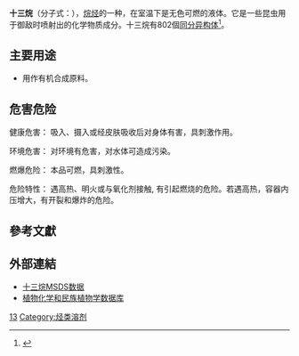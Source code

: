 {{Chembox
| ImageFile = Tridecane.svg
| ImageSize = 240px
| IUPACName = Tridecane
| OtherNames = 十三碳烷
| Section1 = {{Chembox Identifiers
| CASNo = 629-50-5
| CASNo_Ref = {{cascite|correct|CAS}}
| PubChem = 12388
| ChemSpiderID = 11882
| ChemSpiderID_Ref = {{chemspidercite|correct|chemspider}}
| UNII = A3LZF0L939
| UNII_Ref = {{fdacite|correct|FDA}}
| EINECS = 211-093-4
| KEGG = C13834
| KEGG_Ref = {{keggcite|changed|kegg}}
| MeSHName = tridecane
| ChEBI = 35998
| ChEBI_Ref = {{ebicite|correct|EBI}}
| ChEMBL = 135694
| ChEMBL_Ref = {{ebicite|correct|EBI}}
| RTECS = YD3025000
| Beilstein = 1733089
| SMILES = CCCCCCCCCCCCC
| StdInChI = 1S/C13H28/c1-3-5-7-9-11-13-12-10-8-6-4-2/h3-13H2,1-2H3
| StdInChI_Ref = {{stdinchicite|correct|chemspider}}
| StdInChIKey = IIYFAKIEWZDVMP-UHFFFAOYSA-N
| StdInChIKey_Ref = {{stdinchicite|correct|chemspider}}
}}
| Section2 = {{Chembox Properties
|  Formula = C<sub>13</sub>H<sub>28</sub>
|  MolarMass = 184 
|  Appearance = 無色液體
|  Density = 0.756 g/mL
|  MeltingPt = -5 °C
|  BoilingPt = 234 °C
|  Solubility = 
|  VaporPressure = 1 [[毫米汞柱|mmHg]] (130 [[帕斯卡|Pa]]) @ 59 °C
  }}
| Section7 = {{Chembox Hazards
|  MainHazards = 
|  FlashPt = 102 °C
|  Autoignition = 
  }}
}}
'''十三烷'''（分子式：{{化學式|C|13|H|28}}），[[烷烴|烷烃]]的一种，在室温下是无色可燃的液体。它是一些昆虫用于御敌时喷射出的化学物质成分。十三烷有802個[[同分異構體|同分异构体]]<ref name=dav>{{cite journal |last1=Davidson |first1=Scott |last2= |first2= |year=2002 |title=Fast Generation of an Alkane-Series Dictionary Ordered by Side-Chain Complexity |journal=J. Chem. Inf. Comput. Sci. |publisher= |volume=42 |issue=2 |pages= 147–156(10) |url= |doi=10.1021/ci010094b }}</ref>。

==主要用途==
*用作有机合成原料。

== 危害危险 ==
健康危害： 吸入、摄入或经皮肤吸收后对身体有害，具刺激作用。

环境危害： 对环境有危害，对水体可造成污染。

燃爆危险： 本品可燃，具刺激性。

危险特性： 遇高热、明火或与氧化剂接触, 有引起燃烧的危险。若遇高热，容器内压增大，有开裂和爆炸的危险。

== 參考文獻 ==
{{Reflist}}

==外部連結==
* [http://ptcl.chem.ox.ac.uk/MSDS/TR/tridecane.html 十三烷MSDS数据]{{Wayback|url=http://ptcl.chem.ox.ac.uk/MSDS/TR/tridecane.html |date=20020707162749 }} {{En icon}}
* [http://www.ars-grin.gov/cgi-bin/duke/chemical.pl?TRIDECANE 植物化学和民族植物学数据库]{{Webarchive|url=https://archive.is/20121212232449/http://www.ars-grin.gov/cgi-bin/duke/chemical.pl?TRIDECANE |date=2012-12-12 }}{{En icon}}

{{烷烴}}

[[Category:烷烴|13]]
[[Category:烃类溶剂|Category:烃类溶剂]]

{{Hydrocarbon-stub}}